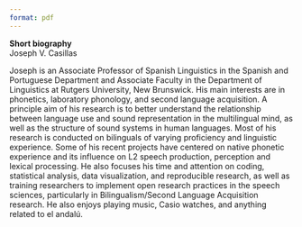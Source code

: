```yaml
---
format: pdf
---
```


**Short biography**  
Joseph V. Casillas

Joseph is an Associate Professor of Spanish Linguistics in the Spanish and Portuguese Department and Associate Faculty in the Department of Linguistics at Rutgers University, New Brunswick. 
His main interests are in phonetics, laboratory phonology, and second language acquisition. 
A principle aim of his research is to better understand the relationship between language use and sound representation in the multilingual mind, as well as the structure of sound systems in human languages. 
Most of his research is conducted on bilinguals of varying proficiency and linguistic experience. 
Some of his recent projects have centered on native phonetic experience and its influence on L2 speech production, perception and lexical processing. 
He also focuses his time and attention on coding, statistical analysis, data visualization, and reproducible research, as well as training researchers to implement open research practices in the speech sciences, particularly in Bilingualism/Second Language Acquisition research. 
He also enjoys playing music, Casio watches, and anything related to el andalú.
